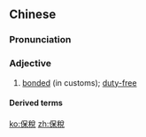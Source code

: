{{also|保税}}
==Chinese==
{{zh-forms|s=保税}}

===Pronunciation===
{{zh-pron
|m=bǎoshuì
|c=bou2 seoi3
|mn=pó-sòe/pó-sè
|cat=a
}}

===Adjective===
{{zh-adj}}

# [[bonded]] (in customs); [[duty-free]]

====Derived terms====
{{zh-der|保稅區}}

[[ko:保稅]]
[[zh:保稅]]